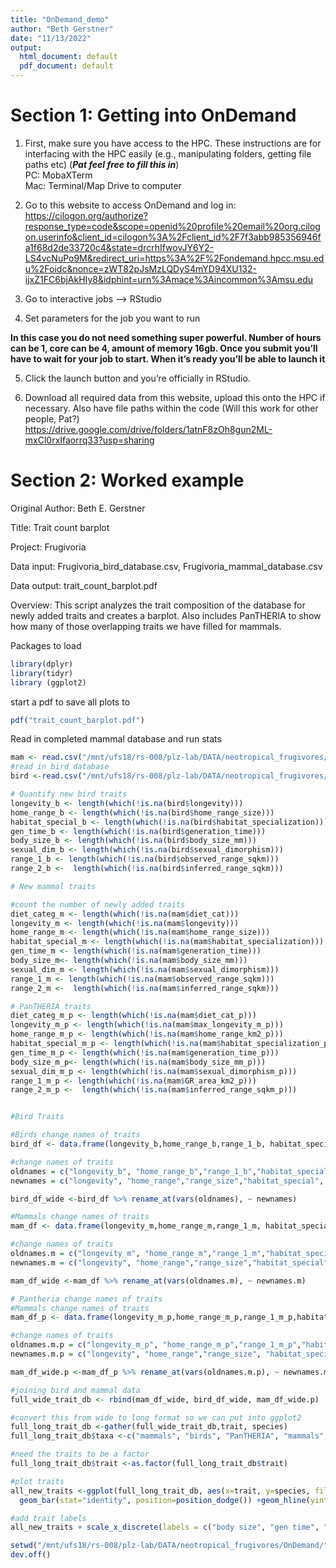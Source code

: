 ```yaml
---
title: "OnDemand_demo"
author: "Beth Gerstner"
date: "11/13/2022"
output:
  html_document: default
  pdf_document: default
---
```



# Section 1: Getting into OnDemand  

1. First, make sure you have access to the HPC. These instructions are for interfacing with the HPC easily (e.g., manipulating folders, getting file paths etc) (***Pat feel free to fill this in***)  
PC: MobaXTerm  
Mac: Terminal/Map Drive to computer  

2. Go to this website to access OnDemand and log in:
<https://cilogon.org/authorize?response_type=code&scope=openid%20profile%20email%20org.cilogon.userinfo&client_id=cilogon%3A%2Fclient_id%2F7f3abb985356946fa1f68d2de33720c4&state=drcrhIfwovJY6Y2-LS4vcNuPo9M&redirect_uri=https%3A%2F%2Fondemand.hpcc.msu.edu%2Foidc&nonce=zWT82pJsMzLQDyS4mYD94XU132-ijxZ1FC6bjAkHIy8&idphint=urn%3Amace%3Aincommon%3Amsu.edu>

3. Go to interactive jobs --> RStudio

4. Set parameters for the job you want to run

  **In this case you do not need something super powerful. Number of hours can be 1, core can be 4, amount of memory 16gb. Once you submit you'll have to wait for your job to start. When it's ready you'll be able to launch it**

5. Click the launch button and you're officially in RStudio.

6. Download all required data from this website, upload this onto the HPC if necessary. Also have file paths within the code (Will this work for other people, Pat?)
<https://drive.google.com/drive/folders/1atnF8zOh8gun2ML-mxCl0rxIfaorrq33?usp=sharing>

# Section 2: Worked example
Original Author: Beth E. Gerstner

Title: Trait count barplot

Project: Frugivoria

Data input: Frugivoria_bird_database.csv, Frugivoria_mammal_database.csv

Data output: trait_count_barplot.pdf

Overview: This script analyzes the trait composition of the database for newly added traits and creates a barplot. Also includes PanTHERIA to show how many of those overlapping traits we have filled for mammals.

Packages to load
```r

library(dplyr)
library(tidyr)
library (ggplot2)
```

start a pdf to save all plots to
```r
pdf("trait_count_barplot.pdf")
```

Read in completed mammal database and run stats
```r


mam <- read.csv("/mnt/ufs18/rs-008/plz-lab/DATA/neotropical_frugivores/OnDemand/Frugivoria_mammal_database_2022.csv")
#read in bird database
bird <-read.csv("/mnt/ufs18/rs-008/plz-lab/DATA/neotropical_frugivores/OnDemand/Frugivoria_bird_database_2022.csv")

# Quantify new bird traits
longevity_b <- length(which(!is.na(bird$longevity)))
home_range_b <- length(which(!is.na(bird$home_range_size)))
habitat_special_b <- length(which(!is.na(bird$habitat_specialization)))
gen_time_b <- length(which(!is.na(bird$generation_time)))
body_size_b <- length(which(!is.na(bird$body_size_mm)))
sexual_dim_b <- length(which(!is.na(bird$sexual_dimorphism)))
range_1_b <- length(which(!is.na(bird$observed_range_sqkm)))
range_2_b <-  length(which(!is.na(bird$inferred_range_sqkm)))

# New mammal traits

#count the number of newly added traits
diet_categ_m <- length(which(!is.na(mam$diet_cat)))
longevity_m <- length(which(!is.na(mam$longevity)))
home_range_m <- length(which(!is.na(mam$home_range_size)))
habitat_special_m <- length(which(!is.na(mam$habitat_specialization)))
gen_time_m <- length(which(!is.na(mam$generation_time)))
body_size_m<- length(which(!is.na(mam$body_size_mm)))
sexual_dim_m <- length(which(!is.na(mam$sexual_dimorphism)))
range_1_m <- length(which(!is.na(mam$observed_range_sqkm)))
range_2_m <-  length(which(!is.na(mam$inferred_range_sqkm)))

# PanTHERIA traits
diet_categ_m_p <- length(which(!is.na(mam$diet_cat_p)))
longevity_m_p <- length(which(!is.na(mam$max_longevity_m_p)))
home_range_m_p <- length(which(!is.na(mam$home_range_km2_p)))
habitat_special_m_p <- length(which(!is.na(mam$habitat_specialization_p)))
gen_time_m_p <- length(which(!is.na(mam$generation_time_p)))
body_size_m_p<- length(which(!is.na(mam$body_size_mm_p)))
sexual_dim_m_p <- length(which(!is.na(mam$sexual_dimorphism_p)))
range_1_m_p <- length(which(!is.na(mam$GR_area_km2_p)))
range_2_m_p <-  length(which(!is.na(mam$inferred_range_sqkm_p)))


#Bird Traits 

#Birds change names of traits
bird_df <- data.frame(longevity_b,home_range_b,range_1_b, habitat_special_b, gen_time_b, body_size_b,sexual_dim_b) #left out range_2 for visualization purposes because it will be the same values at range_1.

#change names of traits
oldnames = c("longevity_b", "home_range_b","range_1_b","habitat_special_b", "gen_time_b", "body_size_b", "sexual_dim_b")
newnames = c("longevity", "home_range","range_size","habitat_special", "gen_time", "body_size", "sexual_dim")

bird_df_wide <-bird_df %>% rename_at(vars(oldnames), ~ newnames)

#Mammals change names of traits
mam_df <- data.frame(longevity_m,home_range_m,range_1_m, habitat_special_m, gen_time_m, body_size_m,sexual_dim_m)

#change names of traits
oldnames.m = c("longevity_m", "home_range_m","range_1_m","habitat_special_m", "gen_time_m", "body_size_m", "sexual_dim_m")
newnames.m = c("longevity", "home_range","range_size","habitat_special", "gen_time", "body_size", "sexual_dim")

mam_df_wide <-mam_df %>% rename_at(vars(oldnames.m), ~ newnames.m)

# Pantheria change names of traits
#Mammals change names of traits
mam_df_p <- data.frame(longevity_m_p,home_range_m_p,range_1_m_p,habitat_special_m_p, gen_time_m_p, body_size_m_p, sexual_dim_m_p)

#change names of traits
oldnames.m.p = c("longevity_m_p", "home_range_m_p","range_1_m_p","habitat_special_m_p", "gen_time_m_p", "body_size_m_p", "sexual_dim_m_p")
newnames.m.p = c("longevity", "home_range","range_size", "habitat_special", "gen_time", "body_size", "sexual_dim")

mam_df_wide.p <-mam_df_p %>% rename_at(vars(oldnames.m.p), ~ newnames.m.p)

#joining bird and mammal data
full_wide_trait_db <- rbind(mam_df_wide, bird_df_wide, mam_df_wide.p)

#convert this from wide to long format so we can put into ggplot2
full_long_trait_db <-gather(full_wide_trait_db,trait, species)
full_long_trait_db$taxa <-c("mammals", "birds", "PanTHERIA", "mammals", "birds","PanTHERIA", "mammals", "birds", "PanTHERIA","mammals", "birds","PanTHERIA","mammals", "birds", "PanTHERIA","mammals","birds","PanTHERIA","mammals", "birds","PanTHERIA")

#need the traits to be a factor
full_long_trait_db$trait <-as.factor(full_long_trait_db$trait)

#plot traits
all_new_traits <-ggplot(full_long_trait_db, aes(x=trait, y=species, fill=taxa, color)) + scale_fill_manual(values = c("birds" = "lightcoral", "mammals" = "lightseagreen","PanTHERIA" = "grey51"))+ labs(x = "New Frugivoria traits", y = "# species with trait") +
  geom_bar(stat="identity", position=position_dodge()) +geom_hline(yintercept=599, color="lightseagreen") + geom_hline(yintercept=1148, color="lightcoral") + theme(panel.background = element_rect(fill = "white"))

#add trait labels
all_new_traits + scale_x_discrete(labels = c("body size", "gen time", "habitat special","home range","longevity", "range size", "sexual dim")) + theme(axis.line = element_line(color="black", size = .2))
```

```r
setwd("/mnt/ufs18/rs-008/plz-lab/DATA/neotropical_frugivores/OnDemand/")
dev.off()
```




